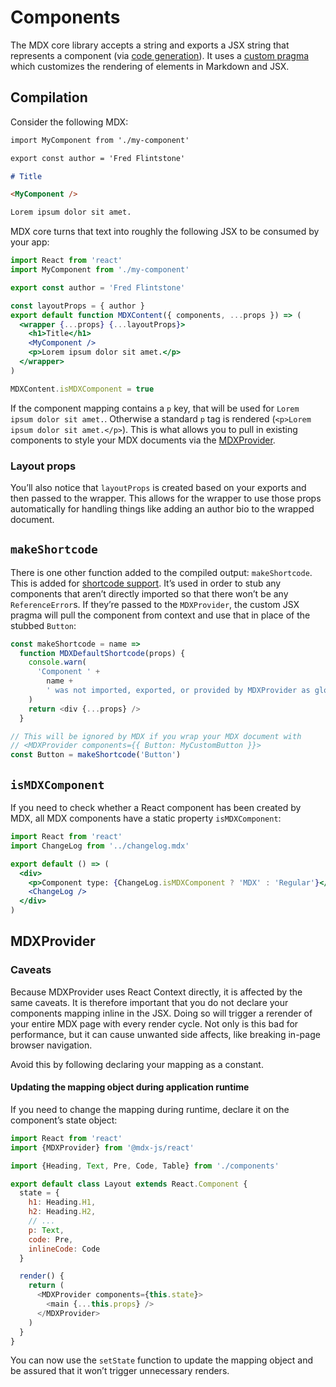 # Components

The MDX core library accepts a string and exports a JSX string
that represents a component (via [code generation][code-generation]).
It uses a [custom pragma](/blog/custom-pragma) which customizes
the rendering of elements in Markdown and JSX.

## Compilation

Consider the following MDX:

```markdown
import MyComponent from './my-component'

export const author = 'Fred Flintstone'

# Title

<MyComponent />

Lorem ipsum dolor sit amet.
```

MDX core turns that text into roughly the following JSX to be consumed by your
app:

```jsx
import React from 'react'
import MyComponent from './my-component'

export const author = 'Fred Flintstone'

const layoutProps = { author }
export default function MDXContent({ components, ...props }) => (
  <wrapper {...props} {...layoutProps}>
    <h1>Title</h1>
    <MyComponent />
    <p>Lorem ipsum dolor sit amet.</p>
  </wrapper>
)

MDXContent.isMDXComponent = true
```

If the component mapping contains a `p` key, that will be used for
`Lorem ipsum dolor sit amet.`.
Otherwise a standard `p` tag is rendered (`<p>Lorem ipsum dolor sit amet.</p>`).
This is what allows you to pull in existing components to style your MDX
documents via the [MDXProvider](#mdxprovider).

### Layout props

You’ll also notice that `layoutProps` is created based on your exports
and then passed to the wrapper. This allows for the wrapper to use
those props automatically for handling things like adding an author
bio to the wrapped document.

## `makeShortcode`

There is one other function added to the compiled output: `makeShortcode`.
This is added for [shortcode support](/blog/shortcodes). It’s used in order
to stub any components that aren’t directly imported so that there won’t be
any `ReferenceError`s. If they’re passed to the `MDXProvider`, the custom
JSX pragma will pull the component from context and use that in place of the
stubbed `Button`:

```js
const makeShortcode = name =>
  function MDXDefaultShortcode(props) {
    console.warn(
      'Component ' +
        name +
        ' was not imported, exported, or provided by MDXProvider as global scope'
    )
    return <div {...props} />
  }

// This will be ignored by MDX if you wrap your MDX document with
// <MDXProvider components={{ Button: MyCustomButton }}>
const Button = makeShortcode('Button')
```

## `isMDXComponent`

If you need to check whether a React component has been created by MDX,
all MDX components have a static property `isMDXComponent`:

```jsx
import React from 'react'
import ChangeLog from '../changelog.mdx'

export default () => (
  <div>
    <p>Component type: {ChangeLog.isMDXComponent ? 'MDX' : 'Regular'}</p>
    <ChangeLog />
  </div>
)
```

## MDXProvider

### Caveats

Because MDXProvider uses React Context directly, it is affected by
the same caveats. It is therefore important that you do not declare
your components mapping inline in the JSX. Doing so will trigger a rerender
of your entire MDX page with every render cycle. Not only is this bad for
performance, but it can cause unwanted side affects, like breaking in-page
browser navigation.

Avoid this by following declaring your mapping as a constant.

#### Updating the mapping object during application runtime

If you need to change the mapping during runtime, declare it on the componentʼs
state object:

```js
import React from 'react'
import {MDXProvider} from '@mdx-js/react'

import {Heading, Text, Pre, Code, Table} from './components'

export default class Layout extends React.Component {
  state = {
    h1: Heading.H1,
    h2: Heading.H2,
    // ...
    p: Text,
    code: Pre,
    inlineCode: Code
  }

  render() {
    return (
      <MDXProvider components={this.state}>
        <main {...this.props} />
      </MDXProvider>
    )
  }
}
```

You can now use the `setState` function to update the mapping object and be
assured that it wonʼt trigger unnecessary renders.

[code-generation]: https://en.wikipedia.org/wiki/Code_generation_(compiler)
